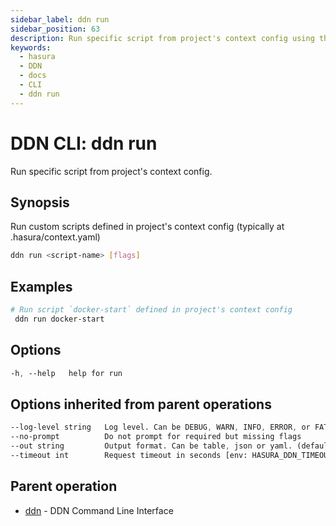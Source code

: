 ```yaml
---
sidebar_label: ddn run
sidebar_position: 63
description: Run specific script from project's context config using the DDN CLI
keywords:
  - hasura
  - DDN
  - docs
  - CLI
  - ddn run
---
```


# DDN CLI: ddn run

Run specific script from project's context config.

## Synopsis

Run custom scripts defined in project's context config (typically at .hasura/context.yaml)

```bash
ddn run <script-name> [flags]
```

## Examples

```bash
# Run script `docker-start` defined in project's context config
 ddn run docker-start
```

## Options

```sass
-h, --help   help for run
```

## Options inherited from parent operations

```sass
--log-level string   Log level. Can be DEBUG, WARN, INFO, ERROR, or FATAL. (default "INFO")
--no-prompt          Do not prompt for required but missing flags
--out string         Output format. Can be table, json or yaml. (default "table")
--timeout int        Request timeout in seconds [env: HASURA_DDN_TIMEOUT] (default 100)
```

## Parent operation

- [ddn](/cli/commands/ddn) - DDN Command Line Interface
